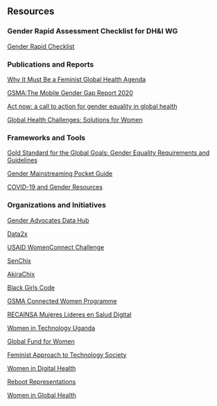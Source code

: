 =='''Resources'''==
===Gender Rapid Assessment Checklist for DH&I WG===
[https://drive.google.com/file/d/1S-oz9Oxl3hmW9eJENDPTFaH2xmrpYMYj/view?usp=sharing Gender Rapid Checklist]
===Publications and Reports===
[https://www.thelancet.com/journals/lancet/article/PIIS0140-6736(18)32472-3/fulltext Why It Must Be a Feminist Global Health Agenda]

[https://www.gsma.com/mobilefordevelopment/wp-content/uploads/2020/02/GSMA-The-Mobile-Gender-Gap-Report-2020.pdf GSMA:The Mobile Gender Gap Report 2020]

[https://www.thelancet.com/action/showPdf?pii=S0140-6736%2817%2930143-5 Act now: a call to action for gender equality in global health]

[https://www.worldbank.org/en/topic/digitaldevelopment/brief/global-tech-challenge-solutions-for-women-shetheuser Global Health Challenges: Solutions for Women]

===Frameworks and Tools===
[https://globalgoals.goldstandard.org/100-gs4gg-gender-equality-requirements-guidelines/ Gold Standard for the Global Goals: Gender Equality Requirements and Guidelines]

[https://www.womeningh.org/pocketguide Gender Mainstreaming Pocket Guide]

[https://docs.google.com/document/u/0/d/1_QfLS6Z90w_1rPM-jdeKC_lQXTcwA8Z4kF8Z5CerZrk/mobilebasic COVID-19 and Gender Resources]

===Organizations and Initiatives===
[https://data.em2030.org/ Gender Advocates Data Hub]

[https://data2x.org/ Data2x]

[https://www.usaid.gov/wcc USAID WomenConnect Challenge]

[http://www.senchix.sn/2019/10/30/welm/ SenChix]

[https://akirachix.com/about/ AkiraChix]

[http://www.blackgirlscode.com/ Black Girls Code]

[https://www.gsma.com/mobilefordevelopment/connected-women/ GSMA Connected Women Programme]

[https://recainsa.org/webinar-mujeres-lideres-en-salud-digital/ RECAINSA Mujeres Lideres en Salud Digital]

[http://witug.org/#stunning-works-in-our-portfolio Women in Technology Uganda]

[https://www.globalfundforwomen.org/about/ Global Fund for Women]

[https://www.globalgiving.org/donate/25334/feminist-approach-to-technology-society/ Feminist Approach to Technology Society]

[https://womendigitalhealth.net/ Women in Digital Health]

[https://www.rebootrepresentation.org/ Reboot Representations]

[https://www.womeningh.org/ Women in Global Health]
